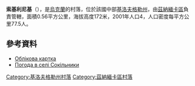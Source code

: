{{coord|48|39|40|N|32|38|37|E|scale:100000_region:UA|display=title}}

'''索基利尼基'''（{{lang-uk|Сокільники}}），是[[烏克蘭|烏克蘭]]的村落，位於該國中部[[基洛夫格勒州|基洛夫格勒州]]，由[[茲納緬卡區_(烏克蘭)|茲納緬卡區]]負責管轄，面積0.56平方公里，海拔高度172米，2001年人口4，人口密度每平方公里77.5人。

==參考資料==
* [http://gska2.rada.gov.ua/pls/z7502/A005?rdat1=30.01.2010&rf7571=16806 Облікова картка]{{dead link|date=2018年4月 |bot=InternetArchiveBot |fix-attempted=yes }}
* [http://weather.in.ua/ua/kirovogradskaja/24371 Погода в селі Сокільники] {{Wayback|url=http://weather.in.ua/ua/kirovogradskaja/24371 |date=20111220200733 }}

{{DEFAULTSORT:Сокільники}}
[[Category:基洛夫格勒州村落|Category:基洛夫格勒州村落]]
[[Category:茲納緬卡區村落|Category:茲納緬卡區村落]]


{{Kirovohrad-geo-stub}}